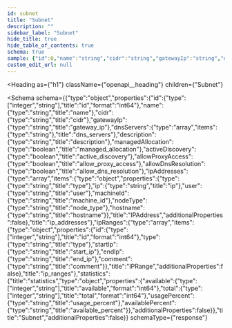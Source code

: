```yaml
---
id: subnet
title: "Subnet"
description: ""
sidebar_label: "Subnet"
hide_title: true
hide_table_of_contents: true
schema: true
sample: {"id":0,"name":"string","cidr":"string","gatewayIp":"string","dnsServers":["string"],"description":"string","managedAllocation":true,"activeDiscovery":true,"allowProxyAccess":true,"allowDnsResolution":true,"ipAddresses":[{"type":"string","ip":"string","user":"string","machineId":"string","nodeType":"string","hostname":"string"}],"ipRanges":[{"id":0,"type":"string","startIp":"string","endIp":"string","comment":"string"}],"statistics":{"available":0,"total":0,"usagePercent":"string","availablePercent":"string"}}
custom_edit_url: null
---
```



<Heading
  as={"h1"}
  className={"openapi__heading"}
  children={"Subnet"}
>
</Heading>





<Schema
  schema={{"type":"object","properties":{"id":{"type":["integer","string"],"title":"id","format":"int64"},"name":{"type":"string","title":"name"},"cidr":{"type":"string","title":"cidr"},"gatewayIp":{"type":"string","title":"gateway_ip"},"dnsServers":{"type":"array","items":{"type":"string"},"title":"dns_servers"},"description":{"type":"string","title":"description"},"managedAllocation":{"type":"boolean","title":"managed_allocation"},"activeDiscovery":{"type":"boolean","title":"active_discovery"},"allowProxyAccess":{"type":"boolean","title":"allow_proxy_access"},"allowDnsResolution":{"type":"boolean","title":"allow_dns_resolution"},"ipAddresses":{"type":"array","items":{"type":"object","properties":{"type":{"type":"string","title":"type"},"ip":{"type":"string","title":"ip"},"user":{"type":"string","title":"user"},"machineId":{"type":"string","title":"machine_id"},"nodeType":{"type":"string","title":"node_type"},"hostname":{"type":"string","title":"hostname"}},"title":"IPAddress","additionalProperties":false},"title":"ip_addresses"},"ipRanges":{"type":"array","items":{"type":"object","properties":{"id":{"type":["integer","string"],"title":"id","format":"int64"},"type":{"type":"string","title":"type"},"startIp":{"type":"string","title":"start_ip"},"endIp":{"type":"string","title":"end_ip"},"comment":{"type":"string","title":"comment"}},"title":"IPRange","additionalProperties":false},"title":"ip_ranges"},"statistics":{"title":"statistics","type":"object","properties":{"available":{"type":["integer","string"],"title":"available","format":"int64"},"total":{"type":["integer","string"],"title":"total","format":"int64"},"usagePercent":{"type":"string","title":"usage_percent"},"availablePercent":{"type":"string","title":"available_percent"}},"additionalProperties":false}},"title":"Subnet","additionalProperties":false}}
  schemaType={"response"}
>
  
</Schema>
            